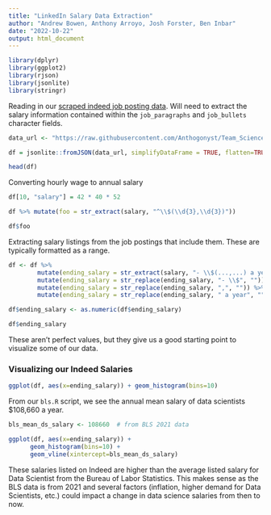 ```yaml
---
title: "LinkedIn Salary Data Extraction"
author: "Andrew Bowen, Anthony Arroyo, Josh Forster, Ben Inbar"
date: "2022-10-22"
output: html_document
---
```


```r
library(dplyr)
library(ggplot2)
library(rjson)
library(jsonlite)
library(stringr)
```

Reading in our [scraped indeed job posting data](https://github.com/Anthogonyst/Team_Science/blob/master/data/indeed_job_description_data.json). Will need to extract the salary information contained within the `job_paragraphs` and `job_bullets` character fields.
```r
data_url <- "https://raw.githubusercontent.com/Anthogonyst/Team_Science/master/data/indeed_job_description_data.json"

df = jsonlite::fromJSON(data_url, simplifyDataFrame = TRUE, flatten=TRUE)

head(df)
```
Converting hourly wage to annual salary
```r
df[10, "salary"] = 42 * 40 * 52
```


```r
df %>% mutate(foo = str_extract(salary, "^\\$(\\d{3},\\d{3})"))

df$foo
```

Extracting salary listings from the job postings that include them. These are typically formatted as a range.
```r
df <- df %>%
        mutate(ending_salary = str_extract(salary, "- \\$(...,...) a year")) %>%
        mutate(ending_salary = str_replace(ending_salary, "- \\$", "")) %>%
        mutate(ending_salary = str_replace(ending_salary, ",", "")) %>%
        mutate(ending_salary = str_replace(ending_salary, " a year", ""))

df$ending_salary <- as.numeric(df$ending_salary)

df$ending_salary
```

These aren't perfect values, but they give us a good starting point to visualize some of our data.

### Visualizing our Indeed Salaries

```r
ggplot(df, aes(x=ending_salary)) + geom_histogram(bins=10)
```


From our `bls.R` script, we see the annual mean salary of data scientists $108,660 a year. 

```r
bls_mean_ds_salary <- 108660  # from BLS 2021 data

ggplot(df, aes(x=ending_salary)) + 
      geom_histogram(bins=10) +
      geom_vline(xintercept=bls_mean_ds_salary)
```

These salaries listed on Indeed are higher than the average listed salary for Data Scientist from the Bureau of Labor Statistics. This makes sense as the BLS data is from 2021 and several factors (inflation, higher demand for Data Scientists, etc.) could impact a change in data science salaries from then to now.



